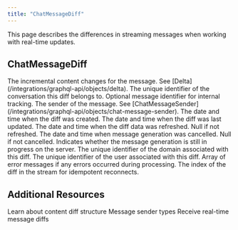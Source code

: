 ```yaml
---
title: "ChatMessageDiff"
---
```


This page describes the differences in streaming messages when working with real-time updates.

## ChatMessageDiff

<ParamField path="bodyDiff" type="Delta!" required>
  The incremental content changes for the message. See [Delta](/integrations/graphql-api/objects/delta).
</ParamField>

<ParamField path="conversationId" type="String!" required>
  The unique identifier of the conversation this diff belongs to.
</ParamField>

<ParamField path="messageId" type="String">
  Optional message identifier for internal tracking.
</ParamField>

<ParamField path="sender" type="ChatMessageSender!" required>
  The sender of the message. See [ChatMessageSender](/integrations/graphql-api/objects/chat-message-sender).
</ParamField>

<ParamField path="createdAt" type="DateTime!" required>
  The date and time when the diff was created.
</ParamField>

<ParamField path="updatedAt" type="DateTime!" required>
  The date and time when the diff was last updated.
</ParamField>

<ParamField path="dataRefreshedAt" type="DateTime">
  The date and time when the diff data was refreshed. Null if not refreshed.
</ParamField>

<ParamField path="cancelledAt" type="DateTime">
  The date and time when message generation was cancelled. Null if not cancelled.
</ParamField>

<ParamField path="inProgress" type="Boolean!" required>
  Indicates whether the message generation is still in progress on the server.
</ParamField>

<ParamField path="domainId" type="String">
  The unique identifier of the domain associated with this diff.
</ParamField>

<ParamField path="userId" type="String">
  The unique identifier of the user associated with this diff.
</ParamField>

<ParamField path="errorStrings" type="[String!]">
  Array of error messages if any errors occurred during processing.
</ParamField>

<ParamField path="diffIndex" type="Int!" required>
  The index of the diff in the stream for idempotent reconnects.
</ParamField>

## Additional Resources

<CardGroup cols={2}>
  <Card title="Delta Schema" icon="layer-group" href="/integrations/graphql-api/objects/delta">
    Learn about content diff structure
  </Card>
  <Card title="ChatMessageSender Enum" icon="user" href="/integrations/graphql-api/objects/chat-message-sender">
    Message sender types
  </Card>
  <Card title="Subscribe Conversation" icon="wifi" href="/integrations/graphql-api/subscriptions/subscribe-conversation">
    Receive real-time message diffs
  </Card>
</CardGroup>
